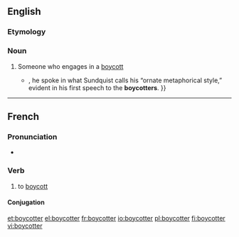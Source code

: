 ==English==

===Etymology===
{{suffix|boycott|er}}

===Noun===
{{en-noun}}

# Someone who engages in a [[boycott]]
#*{{quote-news|2009|January 18|Anthony Lewis|A New National Scripture|New York Times|url=http://www.nytimes.com/2009/01/18/books/review/Lewis-t.html
|passage=As early as 1955{{...|, when he was chosen at the age of 26 to lead the boycott of the segregated buses in Montgomery, Ala.}}, he spoke in what Sundquist calls his “ornate metaphorical style,” evident in his first speech to the '''boycotters'''. }}

----

==French==

===Pronunciation===
* {{IPA|/bɔj.kɔ.te/|lang=fr}}

===Verb===
{{fr-verb}}

# to [[boycott]]

====Conjugation====
{{fr-conj-er|boycott|avoir}}

[[et:boycotter]]
[[el:boycotter]]
[[fr:boycotter]]
[[io:boycotter]]
[[pl:boycotter]]
[[fi:boycotter]]
[[vi:boycotter]]